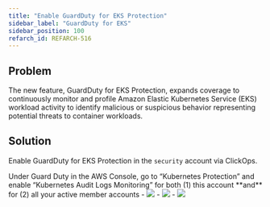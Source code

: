 ```yaml
---
title: "Enable GuardDuty for EKS Protection"
sidebar_label: "GuardDuty for EKS"
sidebar_position: 100
refarch_id: REFARCH-516
---
```


## Problem

The new feature, GuardDuty for EKS Protection, expands coverage to continuously monitor and profile Amazon Elastic Kubernetes Service (EKS) workload activity to identify malicious or suspicious behavior representing potential threats to container workloads.

## Solution

Enable GuardDuty for EKS Protection in the `security` account via ClickOps.

<Note title="TL;DR">
  Under Guard Duty in the AWS Console, go to “Kubernetes Protection” and enable “Kubernetes Audit Logs Monitoring” for both (1) this account **and** for (2) all your active member accounts
</Note>

<Steps>
  - <img src="/assets/refarch/screen-shot-2022-02-22-at-10.46.16-am.png" />
  - <img src="/assets/refarch/screen-shot-2022-02-22-at-10.46.29-am.png" />
  - <img src="/assets/refarch/screen-shot-2022-02-22-at-2.13.04-pm.png" />
</Steps>
